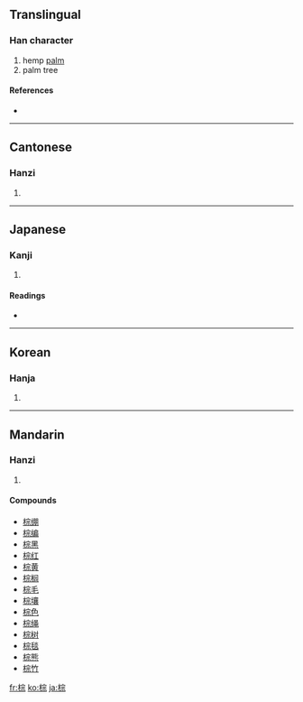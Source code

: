 ==Translingual==

===Han character===
{{Han char|rn=75|rad=木|as=08|sn=12|four=4399<sub>1</sub>|canj=木十一火 (DJMF)}}

# hemp [[palm]]
# palm tree

====References====
* {{Han ref|kx=0532.140|dkj=14933|dj=0920.200|hdz=21238.070|uh=68D5|ud=26837|bh=B4C4|bd=46276}}

----

==Cantonese==

===Hanzi===
{{yue-hanzi|jyut=|y=jung1}}

# {{defn|Cantonese}}

----

==Japanese==

===Kanji===
{{ja-kanji|grade=|rs=木08}}

# {{defn|Japanese}}

====Readings====
* {{ja-readings|on=[[しゅ]] (shu), [[そう]] (sō)|kun=}}

----

==Korean==

===Hanja===
{{ko-hanja|hangeul=종|eumhun=|rv=jong|mr=chong|y=cong}}

# {{defn|Korean}}

----

==Mandarin==

===Hanzi===
{{cmn-hanzi|pin=[[zōng]] ([[zong1]])|wg=tsung<sup>1</sup>}}

# {{defn|Mandarin}}

====Compounds====
* [[棕绷]]
* [[棕编]]
* [[棕黑]]
* [[棕红]]
* [[棕黄]]
* [[棕榈]]
* [[棕毛]]
* [[棕壤]]
* [[棕色]]
* [[棕绳]]
* [[棕树]]
* [[棕毯]]
* [[棕熊]]
* [[棕竹]]

[[fr:棕]]
[[ko:棕]]
[[ja:棕]]